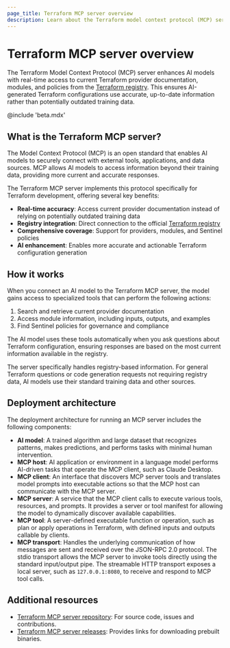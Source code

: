 ```yaml
---
page_title: Terraform MCP server overview
description: Learn about the Terraform model context protocol (MCP) server and how it can help you write Terraform configuration using AI.
---
```


# Terraform MCP server overview

The Terraform Model Context Protocol (MCP) server enhances AI models with real-time access to current Terraform provider documentation, modules, and policies from the [Terraform registry](https://registry.terraform.io). This ensures AI-generated Terraform configurations use accurate, up-to-date information rather than potentially outdated training data.

@include 'beta.mdx'

## What is the Terraform MCP server?

The Model Context Protocol (MCP) is an open standard that enables AI models to securely connect with external tools, applications, and data sources. MCP allows AI models to access information beyond their training data, providing more current and accurate responses.

The Terraform MCP server implements this protocol specifically for Terraform development, offering several key benefits:

- **Real-time accuracy**: Access current provider documentation instead of relying on potentially outdated training data
- **Registry integration**: Direct connection to the official [Terraform registry](https://registry.terraform.io)
- **Comprehensive coverage**: Support for providers, modules, and Sentinel policies
- **AI enhancement**: Enables more accurate and actionable Terraform configuration generation

## How it works

When you connect an AI model to the Terraform MCP server, the model gains access to specialized tools that can perform the following actions:

1. Search and retrieve current provider documentation
1. Access module information, including inputs, outputs, and examples  
1. Find Sentinel policies for governance and compliance

The AI model uses these tools automatically when you ask questions about Terraform configuration, ensuring responses are based on the most current information available in the registry.

The server specifically handles registry-based information. For general Terraform questions or code generation requests not requiring registry data, AI models use their standard training data and other sources.

## Deployment architecture

The deployment architecture for running an MCP server includes the following components:

- **AI model**: A trained algorithm and large dataset that recognizes patterns, makes predictions, and performs tasks with minimal human intervention.
- **MCP host**: AI application or environment in a language model performs AI-driven tasks that operate the MCP client, such as Claude Desktop.
- **MCP client**: An interface that discovers MCP server tools and translates model prompts into executable actions so that the MCP host can communicate with the MCP server.
- **MCP server**: A service that the MCP client calls to execute various tools, resources, and prompts. It provides a server or tool manifest for allowing the model to dynamically discover available capabilities.
- **MCP tool**: A server-defined executable function or operation, such as plan or apply operations in Terraform, with defined inputs and outputs callable by clients.
- **MCP transport**: Handles the underlying communication of how messages are sent and received over the JSON-RPC 2.0 protocol. The stdio transport allows the MCP server to invoke tools directly using the standard input/output pipe. The streamable HTTP transport exposes a local server, such as `127.0.0.1:8080`, to receive and respond to MCP tool calls.


## Additional resources

- [Terraform MCP server repository](https://github.com/hashicorp/terraform-mcp-server/releases): For source code, issues and contributions.
- [Terraform MCP server releases](https://releases.hashicorp.com/terraform-mcp-server): Provides links for downloading prebuilt binaries.